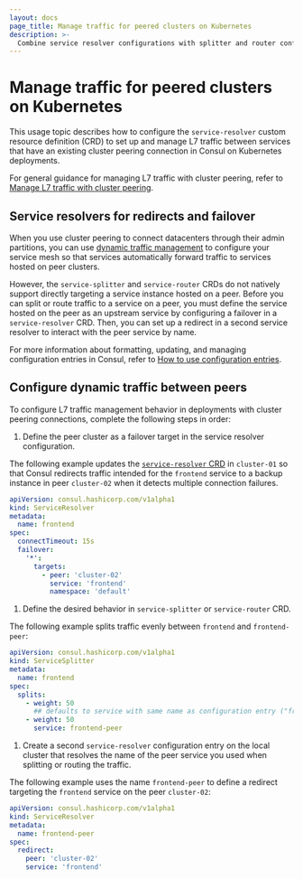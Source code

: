 ```yaml
---
layout: docs
page_title: Manage traffic for peered clusters on Kubernetes
description: >-
  Combine service resolver configurations with splitter and router configurations to manage L7 traffic in Consul on Kubernetes deployments with cluster peering connections. Learn how to define dynamic traffic rules to target peers for redirects in k8s. 
---
```


# Manage traffic for peered clusters on Kubernetes

This usage topic describes how to configure the `service-resolver` custom resource definition (CRD) to set up and manage L7 traffic between services that have an existing cluster peering connection in Consul on Kubernetes deployments.

For general guidance for managing L7 traffic with cluster peering, refer to [Manage L7 traffic with cluster peering](/consul/docs/manage-traffic/cluster-peering/k8s).

## Service resolvers for redirects and failover

When you use cluster peering to connect datacenters through their admin partitions, you can use [dynamic traffic management](/consul/docs/manage-traffic) to configure your service mesh so that services automatically forward traffic to services hosted on peer clusters.

However, the `service-splitter` and `service-router` CRDs do not natively support directly targeting a service instance hosted on a peer. Before you can split or route traffic to a service on a peer, you must define the service hosted on the peer as an upstream service by configuring a failover in a `service-resolver` CRD. Then, you can set up a redirect in a second service resolver to interact with the peer service by name.

For more information about formatting, updating, and managing configuration entries in Consul, refer to [How to use configuration entries](/consul/docs/fundamentals/config-entry).

## Configure dynamic traffic between peers

To configure L7 traffic management behavior in deployments with cluster peering connections, complete the following steps in order:

1. Define the peer cluster as a failover target in the service resolver configuration. 

  The following example updates the [`service-resolver` CRD](/consul/docs/reference/config-entry/serviceresolver) in `cluster-01` so that Consul redirects traffic intended for the `frontend` service to a backup instance in peer `cluster-02` when it detects multiple connection failures.

  ```yaml
  apiVersion: consul.hashicorp.com/v1alpha1
  kind: ServiceResolver
  metadata:
    name: frontend
  spec:
    connectTimeout: 15s
    failover:
      '*':
        targets:
          - peer: 'cluster-02'
            service: 'frontend'
            namespace: 'default'
  ```

1. Define the desired behavior in `service-splitter` or `service-router` CRD.

  The following example splits traffic evenly between `frontend` and `frontend-peer`:

  ```yaml
  apiVersion: consul.hashicorp.com/v1alpha1
  kind: ServiceSplitter
  metadata:
    name: frontend
  spec:
    splits:
      - weight: 50
        ## defaults to service with same name as configuration entry ("frontend")
      - weight: 50
        service: frontend-peer
  ```

1. Create a second `service-resolver` configuration entry on the local cluster that resolves the name of the peer service you used when splitting or routing the traffic.

  The following example uses the name `frontend-peer` to define a redirect targeting the `frontend` service on the peer `cluster-02`:

  ```yaml
  apiVersion: consul.hashicorp.com/v1alpha1
  kind: ServiceResolver
  metadata:
    name: frontend-peer
  spec:
    redirect:
      peer: 'cluster-02'
      service: 'frontend'
  ```
